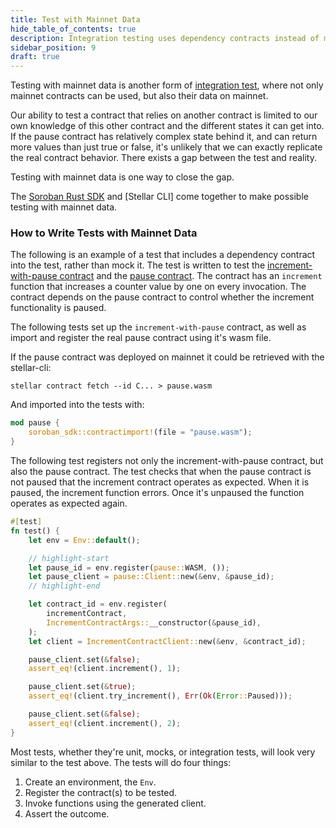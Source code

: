 ```yaml
---
title: Test with Mainnet Data
hide_table_of_contents: true
description: Integration testing uses dependency contracts instead of mocks.
sidebar_position: 9
draft: true
---
```


Testing with mainnet data is another form of [integration test], where not only mainnet contracts can be used, but also their data on mainnet.

Our ability to test a contract that relies on another contract is limited to our own knowledge of this other contract and the different states it can get into. If the pause contract has relatively complex state behind it, and can return more values than just true or false, it's unlikely that we can exactly replicate the real contract behavior. There exists a gap between the test and reality.

Testing with mainnet data is one way to close the gap.

The [Soroban Rust SDK] and [Stellar CLI] come together to make possible testing with mainnet data.

### How to Write Tests with Mainnet Data

The following is an example of a test that includes a dependency contract into the test, rather than mock it. The test is written to test the [increment-with-pause contract] and the [pause contract]. The contract has an `increment` function that increases a counter value by one on every invocation. The contract depends on the pause contract to control whether the increment functionality is paused.

The following tests set up the `increment-with-pause` contract, as well as import and register the real pause contract using it's wasm file.

If the pause contract was deployed on mainnet it could be retrieved with the stellar-cli:

```
stellar contract fetch --id C... > pause.wasm
```

And imported into the tests with:

```rust
mod pause {
    soroban_sdk::contractimport!(file = "pause.wasm");
}
```

The following test registers not only the increment-with-pause contract, but also the pause contract. The test checks that when the pause contract is not paused that the increment contract operates as expected. When it is paused, the increment function errors. Once it's unpaused the function operates as expected again.

```rust
#[test]
fn test() {
    let env = Env::default();

    // highlight-start
    let pause_id = env.register(pause::WASM, ());
    let pause_client = pause::Client::new(&env, &pause_id);
    // highlight-end

    let contract_id = env.register(
        incrementContract,
        IncrementContractArgs::__constructor(&pause_id),
    );
    let client = IncrementContractClient::new(&env, &contract_id);

    pause_client.set(&false);
    assert_eq!(client.increment(), 1);

    pause_client.set(&true);
    assert_eq!(client.try_increment(), Err(Ok(Error::Paused)));

    pause_client.set(&false);
    assert_eq!(client.increment(), 2);
}
```

Most tests, whether they're unit, mocks, or integration tests, will look very similar to the test above. The tests will do four things:

1. Create an environment, the `Env`.
2. Register the contract(s) to be tested.
3. Invoke functions using the generated client.
4. Assert the outcome.

[increment-with-pause contract]: https://github.com/stellar/soroban-examples/blob/main/increment-with-pause/src/lib.rs
[pause contract]: https://github.com/stellar/soroban-examples/blob/main/pause/src/lib.rs
[integration test]: ./integration-tests
[Making Cross-Contract Calls]: ../conventions/cross-contract
[Soroban Rust SDK]: ../../../tools/sdks/library#soroban-rust-sdk
[Soroban Rust SDK]: ../../../tools/cli
